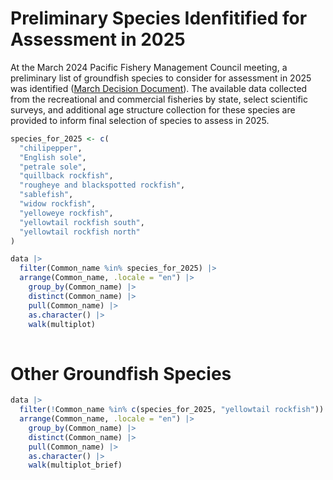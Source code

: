 # Preliminary Species Idenfitified for Assessment in 2025 

At the March 2024 Pacific Fishery Management Council meeting, a preliminary list of groundfish species to consider for assessment in 2025 was identified ([March Decision Document](https://www.pcouncil.org/march-2024-decision-summary-document/)). The available data collected from the recreational and commercial fisheries by state, select scientific surveys, and additional age structure collection for these species are provided to inform final selection of species to assess in 2025.

```r

species_for_2025 <- c(
  "chilipepper",
  "English sole",
  "petrale sole",
  "quillback rockfish",
  "rougheye and blackspotted rockfish",
  "sablefish",
  "widow rockfish",
  "yelloweye rockfish",
  "yellowtail rockfish south",
  "yellowtail rockfish north"
)

data |>
  filter(Common_name %in% species_for_2025) |>
  arrange(Common_name, .locale = "en") |>
	group_by(Common_name) |>
	distinct(Common_name) |>
	pull(Common_name) |>
	as.character() |>
	walk(multiplot)
 
```


# Other Groundfish Species


```r

data |>
  filter(!Common_name %in% c(species_for_2025, "yellowtail rockfish")) |>
  arrange(Common_name, .locale = "en") |>
	group_by(Common_name) |>
	distinct(Common_name) |>
	pull(Common_name) |>
	as.character() |>
	walk(multiplot_brief)
 
```




